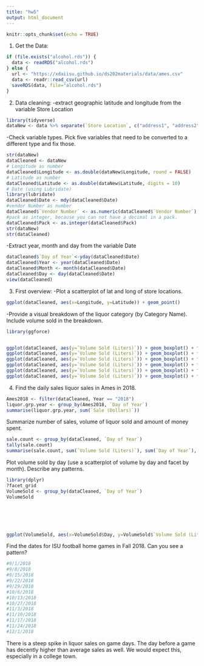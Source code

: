 ```yaml
---
title: "hw5"
output: html_document
---
```


```r
knitr::opts_chunk$set(echo = TRUE)
```
1. Get the Data: 
```r
if (file.exists("alcohol.rds")) {
  data <- readRDS("alcohol.rds")
} else {
  url <- "https://xdaiisu.github.io/ds202materials/data/ames.csv"
  data <- readr::read_csv(url)
  saveRDS(data, file="alcohol.rds")
} 
```
2. Data cleaning:
-extract geographic latitude and longitude from the variable Store Location
```r
library(tidyverse)
dataNew <- data %>% separate(`Store Location`, c("address1", "address2", "coords"), sep = "\n") %>% select(-address1, -address2) %>% mutate(coords = gsub("[()]", "", coords)) %>% separate(coords, c("Latitude", "Longitude"), sep = ",") 
```

-Check variable types. Pick five variables that need to be converted to a different type and fix those.
```r
str(dataNew)
dataCleaned <- dataNew
# Longitude as number 
dataCleaned$Longitude <- as.double(dataNew$Longitude, round = FALSE)
# Latitude as number
dataCleaned$Latitude <- as.double(dataNew$Latitude, digits = 10)
# Date (using Lubridate)
library(lubridate)
dataCleaned$Date <- mdy(dataCleaned$Date)
#vendor Number as number
dataCleaned$`Vendor Number` <- as.numeric(dataCleaned$`Vendor Number`)
#pack as integer, because you can not have a decimal in a pack. 
dataCleaned$Pack <- as.integer(dataCleaned$Pack)
str(dataNew)
str(dataCleaned)
```

-Extract year, month and day from the variable Date
```r
dataCleaned$`Day of Year`<-yday(dataCleaned$Date)
dataCleaned$Year <- year(dataCleaned$Date)
dataCleaned$Month <- month(dataCleaned$Date)
dataCleaned$Day <- day(dataCleaned$Date)
view(dataCleaned)
```

3. First overview:
-Plot a scatterplot of lat and long of store locations.
```r
ggplot(dataCleaned, aes(x=Longitude, y=Latitude)) + geom_point()

```
-Provide a visual breakdown of the liquor category (by Category Name). Include volume sold in the breakdown.
```r
library(ggforce)


ggplot(dataCleaned, aes(y=`Volume Sold (Liters)`)) + geom_boxplot() + facet_wrap_paginate(~`Category Name`, ncol=5, nrow=5, scales="free_y", page = 1 )
ggplot(dataCleaned, aes(y=`Volume Sold (Liters)`)) + geom_boxplot() + facet_wrap_paginate(~`Category Name`, ncol=5, nrow=5, scales="free_y", page = 2 )
ggplot(dataCleaned, aes(y=`Volume Sold (Liters)`)) + geom_boxplot() + facet_wrap_paginate(~`Category Name`, ncol=5, nrow=5, scales="free_y", page = 3 )
ggplot(dataCleaned, aes(y=`Volume Sold (Liters)`)) + geom_boxplot() + facet_wrap_paginate(~`Category Name`, ncol=5, nrow=5, scales="free_y", page = 4 )
ggplot(dataCleaned, aes(y=`Volume Sold (Liters)`)) + geom_boxplot() + facet_wrap_paginate(~`Category Name`, ncol=5, nrow=5, scales="free_y", page = 5 )
ggplot(dataCleaned, aes(y=`Volume Sold (Liters)`)) + geom_boxplot() + facet_wrap_paginate(~`Category Name`, ncol=5, nrow=4, scales="free_y", page = 6 )
```
4. Find the daily sales liquor sales in Ames in 2018.
```r
Ames2018 <- filter(dataCleaned, Year == "2018")
liquor.grp.year <- group_by(Ames2018, `Day of Year`)
summarise(liquor.grp.year, sum(`Sale (Dollars)`))
```
Summarize number of sales, volume of liquor sold and amount of money spent. 
```r
sale.count <- group_by(dataCleaned, `Day of Year`)
tally(sale.count)
summarise(sale.count, sum(`Volume Sold (Liters)`), sum(`Day of Year`), sum(`Sale (Dollars)`))

```
Plot volume sold by day (use a scatterplot of volume by day and facet by month). Describe any patterns.
```r
library(dplyr)
?facet_grid
VolumeSold <- group_by(dataCleaned, `Day of Year`)
VolumeSold






ggplot(VolumeSold, aes(x=VolumeSold$Day, y=VolumeSold$`Volume Sold (Liters)`))+geom_point(size=.5)+facet_wrap(~Month)+xlab("Day of the Month")+ylab("Volume Sold (Liters)")
```
Find the dates for ISU football home games in Fall 2018. Can you see a pattern?
```r
#9/1/2018
#9/8/2018
#9/15/2018
#9/22/2018
#9/29/2018
#10/6/2018
#10/13/2018
#10/27/2018
#11/3/2018
#11/10/2018
#11/17/2018
#11/24/2018
#12/1/2018
```
There is a steep spike in liquor sales on game days. The day before a game has decently higher than average sales as well. We would expect this, especially in a college town. 
